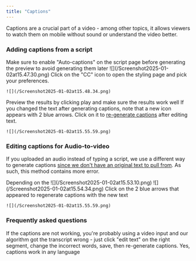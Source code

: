 ```yaml
---
title: "Captions"
---
```


Captions are a crucial part of a video - among other topics, it allows viewers to watch them on mobile without sound or understand the video better.&#x20;

### Adding captions from a script

<Tip>
  Make sure to enable "Auto-captions" on the script page before generating the preview to avoid generating them later
</Tip>

<Steps>
  <Step title="Toggle the captions in the right sidebar">
    ![](/Screenshot2025-01-02at15.47.30.png)
  </Step>

  <Step title="Pick style, size and position">
    Click on the "CC" icon to open the styling page and pick your preferences.&#x20;

    ![](/Screenshot2025-01-02at15.48.34.png)
  </Step>

  <Step title="Preview the results">
    Preview the results by clicking play and make sure the results work well
  </Step>

  <Step title="Re-generate captions if you edit text">
    If you changed the text after generating captions, note that a new icon appears with 2 blue arrows. Click on it to <u>re-generate captions</u> after editing text.

    ![](/Screenshot2025-01-02at15.55.59.png)
  </Step>
</Steps>

### Editing captions for Audio-to-video

If you uploaded an audio instead of typing a script, we use a different way to generate captions <u>since we don't have an original text to pull from</u>. As such, this method contains more error.

<Steps>
  <Step title="Preview the captions to see if there are typos">
    Depending on the
  </Step>

  <Step title="Click on the audio segment that has inaccurate captions">
    ![](/Screenshot2025-01-02at15.53.10.png)
  </Step>

  <Step title="Click on the word you wish to fix, correct it, then save">
    ![](/Screenshot2025-01-02at15.54.34.png)
  </Step>

  <Step title="Don't forget to re-generate captions!">
    Click on the 2 blue arrows that appeared to regenerate captions with the new text

    ![](/Screenshot2025-01-02at15.55.59.png)
  </Step>
</Steps>

### Frequently asked questions

<AccordionGroup>
  <Accordion title="How do I fix a typo in captions?" defaultOpen={false}>
    If the captions are not working, you're probably using a video input and our algorithm got the transcript wrong - just click "edit text" on the right segment, change the incorrect words, save, then re-generate captions.
  </Accordion>

  <Accordion title="Do captions work in any language?" defaultOpen={false}>
    Yes, captions work in any language
  </Accordion>
</AccordionGroup>